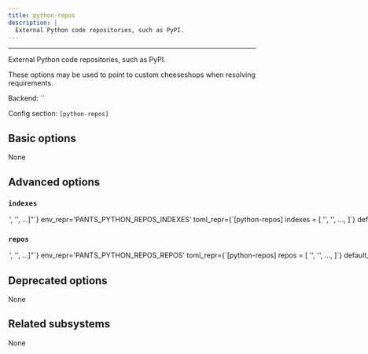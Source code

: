 ```yaml
---
title: python-repos
description: |
  External Python code repositories, such as PyPI.
---
```



---

External Python code repositories, such as PyPI.

These options may be used to point to custom cheeseshops when resolving requirements.

Backend: <span className="color--primary">``</span>

Config section: <span className="color--primary">`[python-repos]`</span>

<span className={styles.options}>

## Basic options

None

## Advanced options

### `indexes`

<Option
  cli_repr={`--python-repos-indexes="['<str>', '<str>', ...]"`}
  env_repr='PANTS_PYTHON_REPOS_INDEXES'
  toml_repr={`[python-repos]
indexes = [
    '<str>',
    '<str>',
    ...,
]`}
  default_repr={`[\n  "https://pypi.org/simple/"\n]`}
>

URLs of code repository indexes to look for requirements. If set to an empty list, then Pex will use no indices (meaning it will not use PyPI). The values should be compliant with PEP 503.

</Option>

### `repos`

<Option
  cli_repr={`--python-repos-repos="['<str>', '<str>', ...]"`}
  env_repr='PANTS_PYTHON_REPOS_REPOS'
  toml_repr={`[python-repos]
repos = [
    '<str>',
    '<str>',
    ...,
]`}
  default_repr={`[]`}
>

URLs of code repositories to look for requirements. In Pip and Pex, this option corresponds to the `--find-links` option.

</Option>

## Deprecated options

None

## Related subsystems

None

</span>
